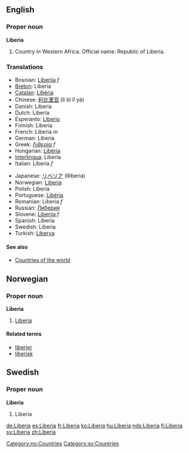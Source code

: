 ==English==

===Proper noun===
'''Liberia'''

# Country in Western Africa. Official name: Republic of Liberia.
===Translations===
{{top}}
*Bosnian: [[Liberija]] ''f''
*[[Breton]]: Liberia
*[[Catalan]]: [[Libèria]]
*Chinese: [[利比里亚]] (lì bǐ lǐ yà)
*Danish: Liberia
*Dutch: Liberia
*Esperanto: [[Liberio]]
*Finnish: Liberia
*French: Liberia ''m''
*German: Liberia
*Greek: [[Λιβερία]] ''f''
*Hungarian: [[Libéria]]
*[[Interlingua]]: Liberia
*Italian: Liberia ''f''
{{mid}}
*Japanese: [[リベリア]] (Riberia)
*Norwegian: [[Liberia#Norwegian|Liberia]]
*Polish: Liberia
*Portuguese: [[Libéria]]
*Romanian: Liberia ''f''
*Russian: [[Либерия]]
*Slovene: [[Liberija]] ''f''
*Spanish: Liberia
*Swedish: Liberia
*Turkish: [[Liberya]]
{{bottom}}

====See also====
*[[Countries of the world]]

==Norwegian==
===Proper noun===
[[Category:no:Countries]]
'''Liberia'''
#[[Liberia#English|Liberia]]
====Related terms====
*[[liberier]]
*[[liberisk]]

==Swedish==
===Proper noun===
'''Liberia'''
#Liberia

[[Category:sv:Countries]]

[[de:Liberia]]
[[es:Liberia]]
[[fr:Liberia]]
[[ko:Liberia]]
[[hu:Liberia]]
[[nds:Liberia]]
[[fi:Liberia]]
[[sv:Liberia]]
[[zh:Liberia]]